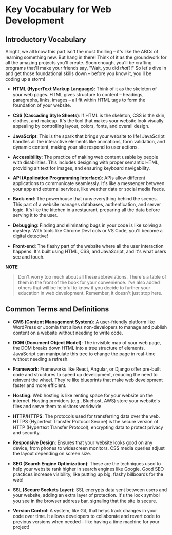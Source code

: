 #  Key Vocabulary for Web Development

## Introductory Vocabulary

Alright, we all know this part isn't the most thrilling – it's like the ABCs of learning something new. But hang in there! Think of it as the groundwork for all the amazing projects you'll create. Soon enough, you'll be crafting programs that'll make your friends say, "Wait, you did _that_?!" So let's dive in and get those foundational skills down – before you know it, you'll be coding up a storm!

- **HTML (HyperText Markup Language)**: Think of it as the skeleton of your web pages. HTML gives structure to content – headings, paragraphs, links, images – all fit within HTML tags to form the foundation of your website.

- **CSS (Cascading Style Sheets)**: If HTML is the skeleton, CSS is the skin, clothes, and makeup. It's the tool that makes your website look visually appealing by controlling layout, colors, fonts, and overall design.

- **JavaScript**: This is the spark that brings your website to life! JavaScript handles all the interactive elements like animations, form validation, and dynamic content, making your site respond to user actions.

- **Accessibility**: The practice of making web content usable by people with disabilities. This includes designing with proper semantic HTML, providing alt text for images, and ensuring keyboard navigability.

- **API (Application Programming Interface)**: APIs allow different applications to communicate seamlessly. It's like a messenger between your app and external services, like weather data or social media feeds.

- **Back-end**: The powerhouse that runs everything behind the scenes. This part of a website manages databases, authentication, and server logic. It's like the kitchen in a restaurant, preparing all the data before serving it to the user.

- **Debugging**: Finding and eliminating bugs in your code is like solving a mystery. With tools like Chrome DevTools or VS Code, you'll become a digital detective!

- **Front-end**: The flashy part of the website where all the user interaction happens. It's built using HTML, CSS, and JavaScript, and it's what users see and touch.

**NOTE**

>Don't worry too much about all these abbreviations. There's a table of them in the front of the book for your convenience. I've also added others that will be helpful to know if you decide to further your education in web development. Remember, it doesn't just stop here.

## Common Terms and Definitions

- **CMS (Content Management System)**: A user-friendly platform like WordPress or Joomla that allows non-developers to manage and publish content on a website without needing to write code.

- **DOM (Document Object Model)**: The invisible map of your web page, the DOM breaks down HTML into a tree structure of elements. JavaScript can manipulate this tree to change the page in real-time without needing a refresh.

- **Framework**: Frameworks like React, Angular, or Django offer pre-built code and structures to speed up development, reducing the need to reinvent the wheel. They're like blueprints that make web development faster and more efficient.

- **Hosting**: Web hosting is like renting space for your website on the internet. Hosting providers (e.g., Bluehost, AWS) store your website's files and serve them to visitors worldwide.

- **HTTP/HTTPS**: The protocols used for transferring data over the web. HTTPS (Hypertext Transfer Protocol Secure) is the secure version of HTTP (Hypertext Transfer Protocol), encrypting data to protect privacy and security.

- **Responsive Design**: Ensures that your website looks good on any device, from phones to widescreen monitors. CSS media queries adjust the layout depending on screen size.

- **SEO (Search Engine Optimization)**: These are the techniques used to help your website rank higher in search engines like Google. Good SEO practices increase visibility, like putting up big, flashy billboards for the web!

- **SSL (Secure Sockets Layer)**: SSL encrypts data sent between users and your website, adding an extra layer of protection. It's the lock symbol you see in the browser address bar, signaling that the site is secure.

- **Version Control**: A system, like Git, that helps track changes in your code over time. It allows developers to collaborate and revert code to previous versions when needed – like having a time machine for your project!

